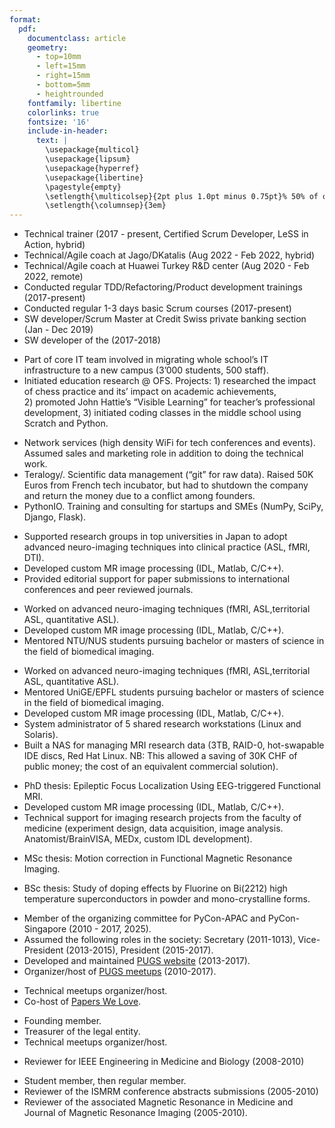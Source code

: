 ```yaml
---
format: 
  pdf: 
    documentclass: article
    geometry:
      - top=10mm
      - left=15mm
      - right=15mm
      - bottom=5mm
      - heightrounded
    fontfamily: libertine
    colorlinks: true
    fontsize: '16'
    include-in-header: 
      text: |
        \usepackage{multicol}
        \usepackage{lipsum}
        \usepackage{hyperref}
        \usepackage{libertine}
        \pagestyle{empty}
        \setlength{\multicolsep}{2pt plus 1.0pt minus 0.75pt}% 50% of original values
        \setlength{\columnsep}{3em}
---
```

\begin{huge}\begin{center}{\bf Ivan Zimine}\end{center}\end{huge}

\vspace{5mm}

<!-- CONTACT -->

\begin{center}\href{https://odd-e.com/about/ivan.html}{About} | \href{mailto:ivan@odd-e.com}{Email} | \href{https://github.com/vanzaj}{Github} | \href{https://scholar.google.com/citations?user=Xq7f6loAAAAJ}{Google Scholar} | \href{https://www.linkedin.com/in/ivanzimine/}{LinkedIn} | \href{tel:97850903}{Tel}
\end{center}

\vspace{5mm}

<!-- EXPERIENCE -->
\begin{large}{\bf EXPERIENCE}
  \vspace{2mm} \hrule \vspace{5mm}

  \begin{multicols}{2}
    \begin{flushleft}{\bf \href{https://www.odd-e.com/}{Odd-e}}\end{flushleft}
    \begin{flushright}2017-Present\end{flushright}
  \end{multicols}

  \begin{multicols}{2}
    \begin{flushleft}\textit{Technical (XP) coach, trainer, Scrum Master}\end{flushleft}
    \begin{flushright}Singapore\end{flushright}\end
  {multicols}
\end{large}

* Technical trainer (2017 - present, Certified Scrum Developer, LeSS in Action, hybrid)
* Technical/Agile coach at Jago/DKatalis (Aug 2022 - Feb 2022, hybrid)
* Technical/Agile coach at Huawei Turkey R&D center (Aug 2020 - Feb 2022, remote)
* Conducted regular TDD/Refactoring/Product development trainings (2017-present)
* Conducted regular 1-3 days basic Scrum courses (2017-present)
* SW developer/Scrum Master at Credit Swiss private banking section (Jan - Dec 2019)
* SW developer of the \href{https://less.works}{LeSS website} (2017-2018)

\vspace{5mm}

\begin{large}
  \begin{multicols}{2}
    \begin{flushleft}{\bf \href{https://www.ofs.edu.sg/}{Overseas Family School (OFS)}}\end{flushleft}
    \begin{flushright} Apr 2014 - Jun 2017\end{flushright}
  \end{multicols}

  \begin{multicols}{2}
    \begin{flushleft}\textit{Technology Research Analyst}\end
    {flushleft}\begin{flushright}Singapore\end
    {flushright}
  \end{multicols}
\end{large}

* Part of core IT team involved in migrating whole school's IT infrastructure to a new campus (3'000 students, 500 staff).
* Initiated education research @ OFS. Projects: 1) researched the impact of chess practice and its' impact on academic achievements, 2)&nbsp;promoted John Hattie's "Visible Learning" for teacher's professional development, 3) initiated coding classes in the middle school using Scratch and Python.

\vspace{5mm}

\begin{large}
  \begin{multicols}{2}
    \begin{flushleft}{\bf \href{https://hackerspace.sg/}{Startups}}\end{flushleft}
    \begin{flushright} May 2010 - May 2014\end{flushright}
  \end{multicols}
  \begin{multicols}{2}
    \begin{flushleft}\textit{Co-founder}\end
    {flushleft}\begin{flushright}Singapore\end
    {flushright}
  \end{multicols}
\end{large}

* \href{https://ondelo.com/}{Ondelo Pte. Ltd.} Network services (high density WiFi for tech conferences and events). Assumed sales and marketing role in addition to doing the technical work.
* Teralogy/\href{https://www.youtube.com/watch?v=WmGuQ8JaNto}{Dacets}. Scientific data management ("git" for raw data). Raised \textasciitilde 50K Euros from French tech incubator, but had to shutdown the company and return the money due to a conflict among founders.
* PythonIO. Training and consulting for startups and SMEs (NumPy, SciPy, Django, Flask).

\vspace{5mm}

\begin{large}
  \begin{multicols}{2}
    \begin{flushleft}{\bf \href{https://www.usa.philips.com/healthcare/solutions/magnetic-resonance}{Philips Healthcare}}\end{flushleft}
    \begin{flushright} May 2007 - May 2010\end{flushright}
  \end{multicols}
  \begin{multicols}{2}
    \begin{flushleft}\textit{MRI clinical scientist}\end
    {flushleft}\begin{flushright}Japan\end
    {flushright}
  \end{multicols}
\end{large}

* Supported research groups in top universities in Japan to adopt advanced neuro-imaging techniques into clinical practice (ASL, fMRI, DTI). 
* Developed custom MR image processing \href{https://github.com/vanzaj/mri_idl}{tools} (IDL, Matlab, C/C++).
* Provided editorial support for paper submissions to international conferences and peer reviewed journals.
 
\vspace{5mm}

\begin{large}
  \begin{multicols}{2}
    \begin{flushleft}{\bf \href{https://www.nni.com.sg/}{National Neuroscience Institute}}\end{flushleft}
    \begin{flushright} Oct 2004 - May 2007\end{flushright}
  \end{multicols}

  \begin{multicols}{2}
    \begin{flushleft}\textit{Post-doctoral fellow}\end
    {flushleft}\begin{flushright}Singapore\end
    {flushright}
  \end{multicols}
\end{large}

* Worked on advanced neuro-imaging techniques (fMRI, ASL,territorial ASL, quantitative ASL).
* Developed custom MR image processing \href{https://github.com/vanzaj/mri_idl}{tools} (IDL, Matlab, C/C++).
* Mentored NTU/NUS students pursuing bachelor or masters of science in the field of biomedical imaging.

\vspace{5mm}

\begin{large}
  \begin{multicols}{2}
    \begin{flushleft}{\bf \href{https://www.hug.ch/en}{Geneva University Hospitals}}\end{flushleft}
    \begin{flushright} Aug 2003 - Sep 2004\end{flushright}
  \end{multicols}
  \begin{multicols}{2}
    \begin{flushleft}\textit{Post-doctoral fellow}\end
    {flushleft}\begin{flushright}Switzerland\end
    {flushright}
  \end{multicols}
\end{large}
* Worked on advanced neuro-imaging techniques (fMRI, ASL,territorial ASL, quantitative ASL).
* Mentored UniGE/EPFL students pursuing bachelor or masters of science in the field of biomedical imaging.
* Developed custom MR image processing \href{https://github.com/vanzaj/mri_idl}{tools} (IDL, Matlab, C/C++).
* System administrator of 5 shared research workstations (Linux and Solaris).
* Built a NAS for managing MRI research data (3TB, RAID-0, hot-swapable IDE discs, Red Hat Linux. NB: This allowed a saving of \textasciitilde 30K CHF of public money; the cost of an equivalent commercial solution).

\vspace{5mm}

<!-- EDUCATION -->
\begin{large}{\bf Education}
  \vspace{2mm} \hrule \vspace{5mm}

  \begin{multicols}{2}
      \begin{flushleft}{\bf \href{https://www.unige.ch/sciences/physique/}{University of Geneva}}\end{flushleft}
      \begin{flushright}1998 - 2003\end{flushright}
  \end{multicols}

  \begin{multicols}{2}
      \begin{flushleft}\textit{Research fellow}\end{flushleft}
      \begin{flushright}Switzerland\end{flushright}
  \end{multicols}
\end{large}

* PhD thesis: Epileptic Focus Localization Using EEG-triggered Functional MRI.
* Developed custom MR image processing \href{https://github.com/vanzaj/mri_idl}{tools} (IDL, Matlab, C/C++).
* Technical support for imaging research projects from the faculty of medicine (experiment design, data acquisition, image analysis. Anatomist/BrainVISA, MEDx, custom IDL development).

\vspace{5mm}

\begin{large}
  \begin{multicols}{2}
    \begin{flushleft}{\bf \href{https://www.unige.ch/sciences/physique/}{University of Geneva}}\end{flushleft}
    \begin{flushright}1997 - 1998\end{flushright}
  \end{multicols}

  \begin{multicols}{2}
    \begin{flushleft}\textit{MSc, physics}\end{flushleft}
    \begin{flushright}Switzerland\end{flushright}
  \end{multicols}
\end{large}

* MSc thesis: Motion correction in Functional Magnetic Resonance Imaging.

\vspace{5mm}

\begin{large}
  \begin{multicols}{2}
    \begin{flushleft}{\bf \href{https://www.unige.ch/sciences/physique/}{University of Geneva}}\end{flushleft}
    \begin{flushright}1993 - 1997\end{flushright}
  \end{multicols}

  \begin{multicols}{2}
    \begin{flushleft}\textit{BSc, physics}\end{flushleft}
    \begin{flushright}Switzerland\end{flushright}
  \end{multicols}
\end{large}

* BSc thesis: Study of doping effects by Fluorine on Bi(2212) high temperature superconductors in powder and mono-crystalline forms.

\vspace{5mm}

<!-- COMUNITY WORK -->
\begin{large}{\bf Professional and technical communities}
\vspace{2mm} \hrule \vspace{5mm}

  \begin{multicols}{2}
    \begin{flushleft}{\bf \href{https://pugs.org.sg/}{Python User Group Singapore}}\end{flushleft}
    \begin{flushright}2010 - present\end{flushright}
  \end{multicols}

  \begin{multicols}{2}
    \begin{flushleft}\textit{Paying member}\end{flushleft}
    \begin{flushright}Singapore\end{flushright}
  \end{multicols}
\end{large}

* Member of the organizing committee for PyCon-APAC and PyCon-Singapore (2010 - 2017, 2025).
* Assumed the following roles in the society: Secretary (2011-1013), Vice-President (2013-2015), President (2015-2017).
* Developed and maintained [PUGS website](https://pugs.org.sg) (2013-2017).
* Organizer/host of [PUGS meetups](https://www.meetup.com/singapore-python-user-group/) (2010-2017).

\vspace{5mm}

\begin{large}
  \begin{multicols}{2}
    \begin{flushleft}{\bf \href{https://hackerspace.sg/}{Hackerspace Singapore}}\end{flushleft}
    \begin{flushright}2010 - 2017\end{flushright}
  \end{multicols}

  \begin{multicols}{2}
    \begin{flushleft}\textit{Paying member}\end{flushleft}
    \begin{flushright}Singapore\end{flushright}
  \end{multicols}
\end{large}

* Technical meetups organizer/host. 
* Co-host of [Papers We Love](https://paperswelove.org/chapter/singapore/).

\vspace{5mm}

\begin{large}
  \begin{multicols}{2}
    \begin{flushleft}{\bf \href{https://hackaday.io/hackerspace/1881-tokyohackerspace}{Tokyo Hackerspace}}\end{flushleft}
    \begin{flushright}2008 - 2010\end{flushright}
  \end{multicols}

  \begin{multicols}{2}
    \begin{flushleft}\textit{Paying member}\end{flushleft}
    \begin{flushright}Japan\end{flushright}
  \end{multicols}
\end{large}

* Founding member.
* Treasurer of the legal entity.
* Technical meetups organizer/host.

\vspace{5mm}

\begin{large}
  \begin{multicols}{2}
    \begin{flushleft}{\bf \href{https://ieee.org}{Institute of Electrical and Electronics Engineers (IEEE)}}\end{flushleft}
    \begin{flushright}2008 - 2014\end{flushright}
  \end{multicols}

  \begin{multicols}{2}
    \begin{flushleft}\textit{Paying member}\end{flushleft}
  \end{multicols}
\end{large}

* Reviewer for IEEE Engineering in Medicine and Biology (2008-2010)

\vspace{5mm}

\begin{large}
  \begin{multicols}{2}
  \begin{flushleft}{\bf \href{https://ismrm.org}{International Society for Magnetic Resonance in Medicine (ISMRM)}}\end{flushleft}
    \begin{flushright}1998 - 2010\end{flushright}
  \end{multicols}

  \begin{multicols}{2}
    \begin{flushleft}\textit{Paying member}\end{flushleft}
  \end{multicols}
\end{large}

* Student member, then regular member.
* Reviewer of the ISMRM conference abstracts submissions (2005-2010)
* Reviewer of the associated Magnetic Resonance in Medicine and Journal of Magnetic Resonance Imaging (2005-2010).

